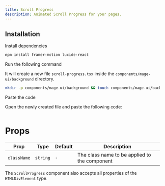 ```yaml
---
title: Scroll Progress
description: Animated Scroll Progress for your pages.
---
```


<ComponentPreview name="background-scroll-progress--docs" />

## Installation

<Steps>
<Step>Install dependencies</Step>

```bash
npm install framer-motion lucide-react
```


<Step>Run the following command</Step>

It will create a new file `scroll-progress.tsx` inside the `components/mage-ui/background` directory.

```bash 
mkdir -p components/mage-ui/background && touch components/mage-ui/background/scroll-progress.tsx
```

<Step>Paste the code</Step> 

Open the newly created file and paste the following code:

```jsx file=<rootDir>/mage-ui/background/scroll-progress.tsx

```
</Steps>

# Props

| Prop       | Type    | Default | Description                               |
|------------|--------|---------|-------------------------------------------|
| `className` | `string` | `-`     | The class name to be applied to the component |

The `ScrollProgress` component also accepts all properties of the `HTMLDivElement` type.


